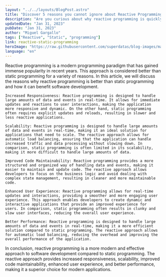 ```yaml
---
layout: "../../layouts/BlogPost.astro"
title: "Discover 5 reasons you cannot ignore about Reactive Programming is better than Static Programming"
description: "Are you curious about why reactive programming is quickly becoming the preferred approach in software development? In this article, we dive into the top 5 reasons why reactive programming is better than static programming and how it can benefit your next project. From increased responsiveness to improved code maintainability, read on to find out why reactive programming is the future of software development."
updatedDate: "Jan 31, 2023"
pubDate: "Jan 31, 2023"
author: "Miguel Gargallo"
tags: ["Reactive", "Static", "programming"]
link: reactive-static-programming
heroImage: "https://raw.githubusercontent.com/superdatas/blog-images/main/013123/reactive-static-programming.jpg"
language: "en"
---
```


Reactive programming is a modern programming paradigm that has gained immense popularity in recent years. This approach is considered better than static programming for a variety of reasons. In this article, we will discuss the reasons why reactive programming is better than static programming and how it can benefit software development.

    Increased Responsiveness: Reactive programming is designed to handle large amounts of data and events in real-time. It allows for immediate updates and reactions to user interactions, making the application more responsive and dynamic. On the other hand, static programming often requires explicit updates and reloads, resulting in slower and less reactive applications.

    Scalability: Reactive programming is designed to handle large amounts of data and events in real-time, making it an ideal solution for applications that need to scale. The reactive approach allows for automatic load balancing, ensuring that the application can handle increased traffic and data processing without slowing down. In comparison, static programming is often limited in its scalability, making it more difficult to handle large amounts of data.

    Improved Code Maintainability: Reactive programming provides a more structured and organized way of handling data and events, making it easier to maintain and update code. The reactive approach allows developers to focus on the business logic and avoid dealing with complex state management, resulting in cleaner and more maintainable code.

    Enhanced User Experience: Reactive programming allows for real-time updates and interactions, providing a smoother and more engaging user experience. This approach enables developers to create dynamic and interactive applications that provide an improved experience for users. In comparison, static programming often results in clunky and slow user interfaces, reducing the overall user experience.

    Better Performance: Reactive programming is designed to handle large amounts of data and events in real-time, making it a more efficient solution compared to static programming. The reactive approach allows for automatic load balancing, reducing the overhead and improving the overall performance of the application.

In conclusion, reactive programming is a more modern and effective approach to software development compared to static programming. The reactive approach provides increased responsiveness, scalability, improved code maintainability, enhanced user experience, and better performance, making it a superior choice for modern applications.